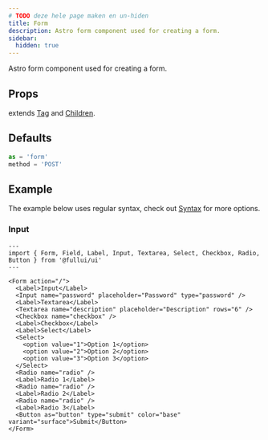 ```yaml
---
# TODO deze hele page maken en un-hiden
title: Form
description: Astro form component used for creating a form.
sidebar:
  hidden: true
---
```


Astro form component used for creating a form.

## Props
extends [Tag](/foundation/tag) and [Children](/foundation/children).

## Defaults
```ts
as = 'form'
method = 'POST'
```

## Example
The example below uses regular syntax, check out [Syntax](/overview/components) for more options.

### Input
```astro live
---
import { Form, Field, Label, Input, Textarea, Select, Checkbox, Radio, Button } from '@fullui/ui'
---

<Form action="/">
  <Label>Input</Label>
  <Input name="password" placeholder="Password" type="password" />
  <Label>Textarea</Label>
  <Textarea name="description" placeholder="Description" rows="6" />
  <Checkbox name="checkbox" />
  <Label>Checkbox</Label>
  <Label>Select</Label>
  <Select>
    <option value="1">Option 1</option>
    <option value="2">Option 2</option>
    <option value="3">Option 3</option>
  </Select>
  <Radio name="radio" />
  <Label>Radio 1</Label>
  <Radio name="radio" />
  <Label>Radio 2</Label>
  <Radio name="radio" />
  <Label>Radio 3</Label>
  <Button as="button" type="submit" color="base" variant="surface">Submit</Button>
</Form>
```